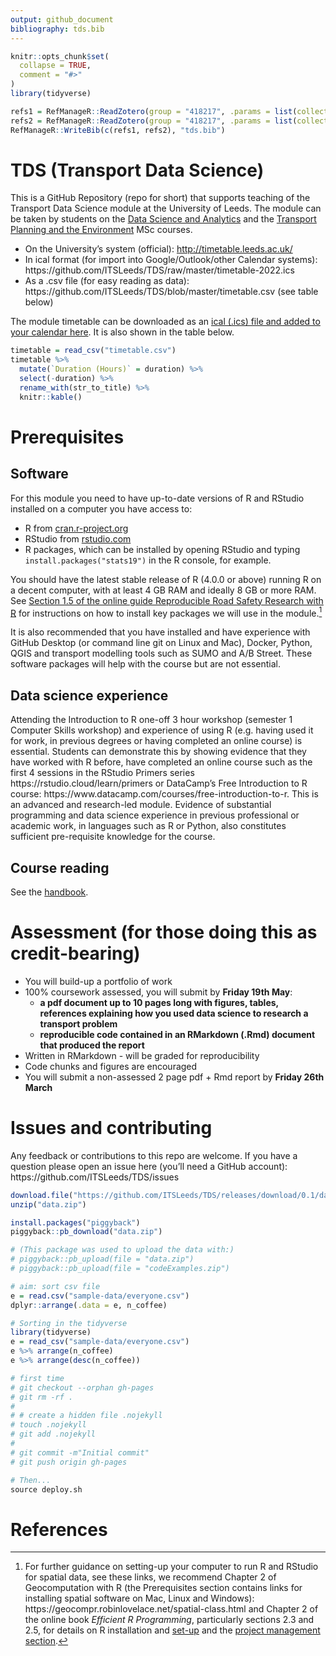 ```yaml
---
output: github_document
bibliography: tds.bib
---
```


<!-- README.md is generated from README.Rmd. Please edit that file -->

```r
knitr::opts_chunk$set(
  collapse = TRUE,
  comment = "#>"
)
library(tidyverse)
```


```r
refs1 = RefManageR::ReadZotero(group = "418217", .params = list(collection = "R38L2EXB", limit = 100))
refs2 = RefManageR::ReadZotero(group = "418217", .params = list(collection = "JFR868KJ", limit = 100))
RefManageR::WriteBib(c(refs1, refs2), "tds.bib")
```


# TDS (Transport Data Science)

This is a GitHub Repository (repo for short) that supports teaching of the Transport Data Science module at the University of Leeds.
The module can be taken by students on the [Data Science and Analytics](https://courses.leeds.ac.uk/i071/data-science-and-analytics-msc) and the [Transport Planning and the Environment](https://courses.leeds.ac.uk/a386/transport-planning-and-the-environment-msc) MSc courses.

<!-- The module catalogue can be found at [`catalogue.md`](https://github.com/ITSLeeds/TDS/blob/master/catalogue.md). -->
<!-- The computer code accompanying the course can be found in the `code` folders. -->
<!-- To run this code you will need R and Python installed plus various packages and libraries. -->

<!-- The timetable can be found: -->

- On the University's system (official): [http://timetable.leeds.ac.uk/](http://timetable.leeds.ac.uk/teaching/202223/reporting/Individual?objectclass=module&idtype=name&identifier=TRAN5340M01&&template=SWSCUST+module+Individual&days=1-7&weeks=1-52&periods=1-21)
- In ical format (for import into Google/Outlook/other Calendar systems): https://github.com/ITSLeeds/TDS/raw/master/timetable-2022.ics
- As a .csv file (for easy reading as data): https://github.com/ITSLeeds/TDS/blob/master/timetable.csv (see table below)

<!-- See below for the sessions -->

The module timetable can be downloaded as an [ical (.ics) file and added to your calendar here](https://teams.microsoft.com/l/team/19%3aRoB5IN0Rdk4rip9Y0bwQ5TyyO0FEeB76ei27wK8XIqM1%40thread.tacv2/conversations?groupId=0ee6f3e6-292e-4139-af39-4399feb06434&tenantId=bdeaeda8-c81d-45ce-863e-5232a535b7cb).
It is also shown in the table below.

```r
timetable = read_csv("timetable.csv")
timetable %>% 
  mutate(`Duration (Hours)` = duration) %>% 
  select(-duration) %>%
  rename_with(str_to_title) %>% 
  knitr::kable()
```

<!-- # References -->

<!-- To access references collected for this course (and contribute more if you want), you can join the 'tds' Zotero group: https://www.zotero.org/groups/956304/tds -->

# Prerequisites

## Software

For this module you need to have up-to-date versions of R and RStudio installed on a computer you have access to:

- R from [cran.r-project.org](https://cran.r-project.org/)
- RStudio from [rstudio.com](https://rstudio.com/products/rstudio/download/#download)
- R packages, which can be installed by opening RStudio and typing `install.packages("stats19")` in the R console, for example.

You should have the latest stable release of R (4.0.0 or above) running R on a decent computer, with at least 4 GB RAM and ideally 8 GB or more RAM.
See [Section 1.5 of the online guide Reproducible Road Safety Research with R](https://itsleeds.github.io/rrsrr/introduction.html#installing-r-and-rstudio) for instructions on how to install key packages we will use in the module.^[
For further guidance on setting-up your computer to run R and RStudio for spatial data, see these links, we recommend 
Chapter 2 of Geocomputation with R (the Prerequisites section contains links for installing spatial software on Mac, Linux and Windows): https://geocompr.robinlovelace.net/spatial-class.html and Chapter 2 of the online book *Efficient R Programming*, particularly sections 2.3 and 2.5, for details on R installation and [set-up](https://csgillespie.github.io/efficientR/set-up.html) and the 
[project management section](https://csgillespie.github.io/efficientR/set-up.html#project-management).
]

It is also recommended that you have installed and have experience with GitHub Desktop (or command line git on Linux and Mac), Docker, Python, QGIS and transport modelling tools such as SUMO and A/B Street.
These software packages will help with the course but are not essential.

## Data science experience

Attending the Introduction to R one-off 3 hour workshop (semester 1 Computer Skills workshop) and experience of using R (e.g. having used it for work, in previous degrees or having completed an online course) is essential.
Students can demonstrate this by showing evidence that they have worked with R before, have completed an online course such as the first 4 sessions in the RStudio Primers series https://rstudio.cloud/learn/primers or DataCamp’s Free Introduction to R course: https://www.datacamp.com/courses/free-introduction-to-r.
This is an advanced and research-led module.
Evidence of substantial programming and data science experience in previous professional or academic work, in languages such as R or Python, also constitutes sufficient pre-requisite knowledge for the course.

## Course reading

See the [handbook](handbook-tds.md).

<!-- # Slides and lectures -->

<!-- Slides can be found online: -->

<!-- - See https://itsleeds.github.io/TDS/slides/1-intro.html#1 for the introductory slides, for example -->
<!-- - Videos of the lectures can be found on the University of Leeds' Blackboard system (you must must [register](https://www.leeds.ac.uk/info/101040/applying/86/how_to_apply_for_masters_courses) to courses such as [Data Science and Analytics](https://courses.leeds.ac.uk/i071/data-science-and-analytics-msc) or [Transport Planning and the Environment](https://courses.leeds.ac.uk/a386/transport-planning-and-the-environment-msc) to take the course) -->

# Assessment (for those doing this as credit-bearing)

- You will build-up a portfolio of work
- 100% coursework assessed, you will submit by **Friday 19th May**:
  - **a pdf document up to 10 pages long with figures, tables, references explaining how you used data science to research a transport problem**
  - **reproducible code contained in an RMarkdown (.Rmd) document that produced the report**
- Written in RMarkdown - will be graded for reproducibility
- Code chunks and figures are encouraged
- You will submit a non-assessed 2 page pdf + Rmd report by **Friday 26th March**

# Issues and contributing

Any feedback or contributions to this repo are welcome.
If you have a question please open an issue here (you'll need a GitHub account): https://github.com/ITSLeeds/TDS/issues

<!-- # Data -->

<!-- Data for course can be accessed from the repos [Releases](https://github.com/ITSLeeds/TDS/releases) page. -->
<!-- You can, for example, download and unzip the data folder in a local version of the repo (accessed by downloading and unzipp https://github.com/ITSLeeds/TDS/archive/master.zip ) with the following R commands: -->

```r
download.file("https://github.com/ITSLeeds/TDS/releases/download/0.1/data.zip", destfile = "data.zip")
unzip("data.zip")
```

<!-- If you want to be clever you can use the piggyback package: -->

```r
install.packages("piggyback")
piggyback::pb_download("data.zip")

# (This package was used to upload the data with:)
# piggyback::pb_upload(file = "data.zip")
# piggyback::pb_upload(file = "codeExamples.zip")
```



```r
# aim: sort csv file
e = read.csv("sample-data/everyone.csv")
dplyr::arrange(.data = e, n_coffee)
```

<!-- ```{r, eval=FALSE, engine='python', echo=FALSE} -->
<!-- import pandas as pd -->
<!-- e = pd.read_csv("/mnt/27bfad9a-3474-4e61-9a43-0156ebc67d67/home/robin/ITSLeeds/TDS/sample-data/everyone.csv") -->
<!-- pd.DataFrame.sort_values(e, "n_coffee") -->
<!-- ``` -->

```r
# Sorting in the tidyverse
library(tidyverse)
e = read_csv("sample-data/everyone.csv")
e %>% arrange(n_coffee)
e %>% arrange(desc(n_coffee))
```

<!-- # Other projects -->

<!-- - A book on R for Geocomputation: https://github.com/Robinlovelace/geocompr -->
<!-- - A Python package for OSM data analysis: https://github.com/gboeing/osmnx -->

<!-- # Building the website -->

<!-- To publish the slides and other content online, the following commands were used: -->

```r
# first time
# git checkout --orphan gh-pages
# git rm -rf .
# 
# # create a hidden file .nojekyll
# touch .nojekyll
# git add .nojekyll
# 
# git commit -m"Initial commit"
# git push origin gh-pages

# Then...
source deploy.sh
```

# References

